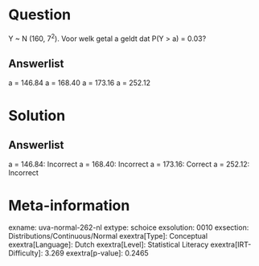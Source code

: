 Question
========

Y \~ N (160, 7^2^). Voor welk getal a geldt dat P(Y \> a) = 0.03?

Answerlist
----------

a = 146.84
a = 168.40
a = 173.16
a = 252.12

Solution
========

Answerlist
----------

a = 146.84: Incorrect
a = 168.40: Incorrect
a = 173.16: Correct
a = 252.12: Incorrect

Meta-information
================
exname: uva-normal-262-nl
extype: schoice
exsolution: 0010
exsection: Distributions/Continuous/Normal
exextra[Type]: Conceptual
exextra[Language]: Dutch
exextra[Level]: Statistical Literacy
exextra[IRT-Difficulty]: 3.269
exextra[p-value]: 0.2465
